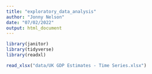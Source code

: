 ```yaml
---
title: "exploratory_data_analysis"
author: "Jonny Nelson"
date: "07/02/2022"
output: html_document
---
```


```r
library(janitor)
library(tidyverse)
library(readxl)

read_xlsx("data/UK GDP Estimates - Time Series.xlsx")
```


